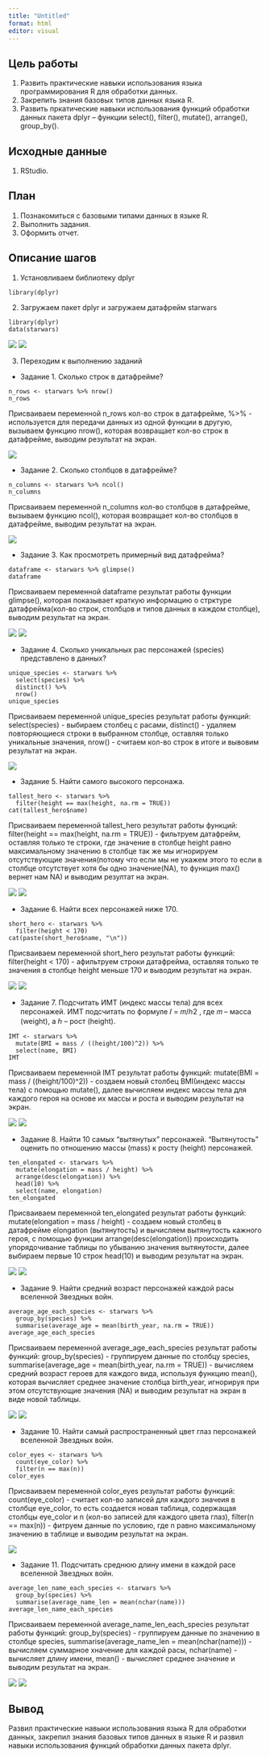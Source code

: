 ---
title: "Untitled"
format: html
editor: visual
---

## Цель работы

1.  Развить практические навыки использования языка программирования R для обработки данных.
2.  Закрепить знания базовых типов данных языка R.
3.  Развить пркатические навыки использования функций обработки данных пакета dplyr -- функции select(), filter(), mutate(), arrange(), group_by().

## Исходные данные

1.  RStudio.

## План

1.  Познакомиться с базовыми типами данных в языке R.
2.  Выполнить задания.
3.  Оформить отчет.

## Описание шагов

1.  Установливаем библиотеку dplyr

```         
library(dplyr)
```

2.  Загружаем пакет dplyr и загружаем датафрейм starwars

```         
library(dplyr)
data(starwars)
```

![](pics/s1.png) ![](pics/s2.png)

3.  Переходим к выполнению заданий

-   Задание 1. Сколько строк в датафрейме?

```         
n_rows <- starwars %>% nrow()
n_rows
```

Присваиваем переменной n_rows кол-во строк в датафрейме, %\>% - используется для передачи данных из одной функции в другую, вызываем функцию nrow(), которая возвращает кол-во строк в датафрейме, выводим результат на экран.

![](pics/s3.png)

-   Задание 2. Сколько столбцов в датафрейме?

```         
n_columns <- starwars %>% ncol()
n_columns
```

Присваиваем переменной n_columns кол-во столбцов в датафрейме, вызываем функцию ncol(), которая возвращает кол-во столбцов в датафрейме, выводим результат на экран.

![](pics/s4.png)

-   Задание 3. Как просмотреть примерный вид датафрейма?

```         
dataframe <- starwars %>% glimpse()
dataframe
```

Присваиваем переменной dataframe результат работы функции glimpse(), которая показывает краткую информацию о стрктуре датафрейма(кол-во строк, столбцов и типов данных в каждом столбце), выводим результат на экран.

![](pics/s5.png) ![](pics/s6.png)

-   Задание 4. Сколько уникальных рас персонажей (species) представлено в данных?

```         
unique_species <- starwars %>%
  select(species) %>%
  distinct() %>%
  nrow()
unique_species
```

Присваиваем переменной unique_species результат работы функций: select(species) - выбираем столбец с расами, distinct() - удаляем повторяющиеся строки в выбранном столбце, оставляя только уникальные значения, nrow() - считаем кол-во строк в итоге и вывовим результат на экран.

![](pics/s7.png)

-   Задание 5. Найти самого высокого персонажа.

```         
tallest_hero <- starwars %>%
  filter(height == max(height, na.rm = TRUE))
cat(tallest_hero$name)
```

Присваиваем переменной tallest_hero результат работы функций: filter(height == max(height, na.rm = TRUE)) - фильтруем датафрейм, оставляя только те строки, где значение в столбце height равно максимальному значению в столбце так же мы игнорируем отсутствующие значения(потому что если мы не укажем этого то если в столбце отсутствует хотя бы одно значение(NA), то функция max() вернет нам NA) и выводим резултат на экран.

![](pics/s8.png) ![](pics/s9.png)

-   Задание 6. Найти всех персонажей ниже 170.

```         
short_hero <- starwars %>%
  filter(height < 170)
cat(paste(short_hero$name, "\n"))
```

Присваиваем переменной short_hero результат работы функций: filter(height \< 170) - aфильтруем строки датафрейма, оставляя только те значения в столбце height меньше 170 и выводим результат на экран.

![](pics/s10.png) ![](pics/s11.png)

-   Задание 7. Подсчитать ИМТ (индекс массы тела) для всех персонажей. ИМТ подсчитать по формуле 𝐼 = 𝑚/ℎ2 , где 𝑚 -- масса (weight), а ℎ -- рост (height).

```         
IMT <- starwars %>%
  mutate(BMI = mass / ((height/100)^2)) %>%
  select(name, BMI)
IMT
```

Присваиваем переменной IMT результат работы функций: mutate(BMI = mass / ((height/100)\^2)) - создаем новый столбец BMI(индекс массы тела) с помощью mutate(), далее вычисляем индекс массы тела для каждого героя на основе их массы и роста и выводим результат на экран.

![](pics/s12.png) ![](pics/s13.png)

-   Задание 8. Найти 10 самых "вытянутых" персонажей. "Вытянутость" оценить по отношению массы (mass) к росту (height) персонажей.

```         
ten_elongated <- starwars %>%
  mutate(elongation = mass / height) %>%
  arrange(desc(elongation)) %>%
  head(10) %>%
  select(name, elongation)
ten_elongated
```

Присваиваем переменной ten_elongated результат работы функций: mutate(elongation = mass / height) - создаем новый столбец в датафрейме elongation (вытянутость) и вычисляем вытянутость кажного героя, с помощью функции arrange(desc(elongation)) происходить упорядочивание таблицы по убыванию значения вытянутости, далее выбираем первые 10 строк head(10) и выводим результат на экран.

![](pics/s14.png) ![](pics/s15.png)

-   Задание 9. Найти средний возраст персонажей каждой расы вселенной Звездных войн.

```         
average_age_each_species <- starwars %>%
  group_by(species) %>%
  summarise(average_age = mean(birth_year, na.rm = TRUE))
average_age_each_species
```

Присваиваем переменной average_age_each_species результат работы функций: group_by(species) - группируем данные по столбцу species, summarise(average_age = mean(birth_year, na.rm = TRUE)) - вычисляем средний возраст героев для каждого вида, используя функцию mean(), которая вычисляет среднее значение столбца birth_year, игнорируя при этом отсутствующие значения (NA) и выводим результат на экран в виде новой таблицы.

![](pics/s16.png) ![](pics/s17.png)

-   Задание 10. Найти самый распространенный цвет глаз персонажей вселенной Звездных войн.

```         
color_eyes <- starwars %>%
  count(eye_color) %>%
  filter(n == max(n))
color_eyes
```

Присваиваем переменной color_eyes результат работы функций: count(eye_color) - считает кол-во записей для каждого значеия в столбце eye_color, то есть создается новая таблица, содержащая столбцы eye_color и n (кол-во записей для каждого цвета глаз), filter(n == max(n)) - фитруем данные по условию, где n равно максимальному значению в таблице и выводим результат на экран.

![](pics/s18.png)

-   Задание 11. Подсчитать среднюю длину имени в каждой расе вселенной Звездных войн.

```         
average_len_name_each_species <- starwars %>%
  group_by(species) %>%
  summarise(average_name_len = mean(nchar(name)))
average_len_name_each_species
```

Присваиваем переменной average_name_len_each_species результат работы функций: group_by(species) - группируем данные по значению в столбце species, summarise(average_name_len = mean(nchar(name))) - вычисляем суммарное хначение для каждой расы, nchar(name) - вычисляет длину имени, mean() - вычисляет среднее значение и выводим результат на экран.

![](pics/s19.png) ![](pics/s20.png)

## Вывод

Развил практические навыки использования языка R для обработки данных, закрепил знания базовых типов данных в языке R и развил навыки использования функций обработки данных пакета dplyr.
